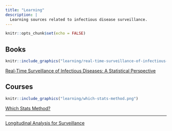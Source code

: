 ```yaml
---
title: "Learning"
description: |
  Learning sources related to infectious disease surveillance.
---
```


```r
knitr::opts_chunk$set(echo = FALSE)
```

## Books

```r
knitr::include_graphics("learning/real-time-surveillance-of-infectious-diseases-a-statistical-perspective.png")
```

[Real-Time Surveillance of Infectious Diseases: A Statistical Perspective](./surveillance-and-stats/) 

## Courses

```r
knitr::include_graphics("learning/which-stats-method.png")
```

[Which Stats Method?](./which-stats-method/)

***

[Longitudinal Analysis for Surveillance](./longitudinal-analysis-for-surveillance/)
